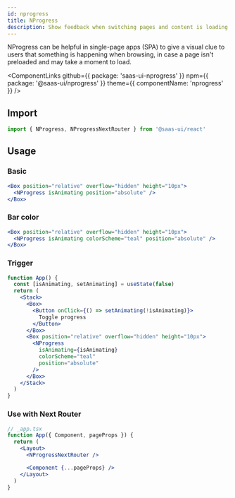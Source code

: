 ```yaml
---
id: nprogress
title: NProgress
description: Show feedback when switching pages and content is loading in the background.
---
```


NProgress can be helpful in single-page apps (SPA) to give a visual clue to users that
something is happening when browsing, in case a page isn't preloaded and may take a moment to load.

<ComponentLinks
  github={{ package: 'saas-ui-nprogress' }}
  npm={{ package: '@saas-ui/nprogress' }}
  theme={{ componentName: 'nprogress' }}
/>

## Import

```ts
import { NProgress, NProgressNextRouter } from '@saas-ui/react'
```

## Usage

### Basic

```jsx
<Box position="relative" overflow="hidden" height="10px">
  <NProgress isAnimating position="absolute" />
</Box>
```

### Bar color

```jsx
<Box position="relative" overflow="hidden" height="10px">
  <NProgress isAnimating colorScheme="teal" position="absolute" />
</Box>
```

### Trigger

```jsx
function App() {
  const [isAnimating, setAnimating] = useState(false)
  return (
    <Stack>
      <Box>
        <Button onClick={() => setAnimating(!isAnimating)}>
          Toggle progress
        </Button>
      </Box>
      <Box position="relative" overflow="hidden" height="10px">
        <NProgress
          isAnimating={isAnimating}
          colorScheme="teal"
          position="absolute"
        />
      </Box>
    </Stack>
  )
}
```

### Use with Next Router

```jsx live=false
// _app.tsx
function App({ Component, pageProps }) {
  return (
    <Layout>
      <NProgressNextRouter />

      <Component {...pageProps} />
    </Layout>
  )
}
```
